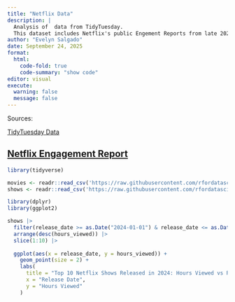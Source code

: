 ```yaml
---
title: "Netflix Data"
description: | 
  Analysis of  data from TidyTuesday. 
  This dataset includes Netflix's public Engement Reports from late 2023 to the first half of 2025. It records global and regional viewing trends for movies and shows, including release dates, hours viewed, runtime, and whether titles were available worldwide. All together, this data allows for an exploration of how different variables affect the viewership of a show or movie.   
author: "Evelyn Salgado"
date: September 24, 2025
format: 
  html:
    code-fold: true
    code-summary: "show code"
editor: visual 
execute: 
  warning: false
  message: false
---
```



Sources: 

<a href = "https://github.com/rfordatascience/tidytuesday/tree/main/data/2025/2025-07-29" > TidyTuesday Data </a> 

<a href = "https://about.netflix.com/en/news/what-we-watched-the-first-half-of-2025" > Netflix Engagement Report </a> 
---

```r
library(tidyverse)
```

```r
movies <- readr::read_csv('https://raw.githubusercontent.com/rfordatascience/tidytuesday/main/data/2025/2025-07-29/movies.csv')
shows <- readr::read_csv('https://raw.githubusercontent.com/rfordatascience/tidytuesday/main/data/2025/2025-07-29/shows.csv')
```

```r
library(dplyr)
library(ggplot2)
```

```r

shows |> 
  filter(release_date >= as.Date("2024-01-01") & release_date <= as.Date("2024-12-31")) |> 
  arrange(desc(hours_viewed)) |> 
  slice(1:10) |> 
  
  ggplot(aes(x = release_date, y = hours_viewed)) + 
    geom_point(size = 2) + 
    labs(
      title = "Top 10 Netflix Shows Released in 2024: Hours Viewed vs Release Date",
      x = "Release Date",
      y = "Hours Viewed"
    )

```
